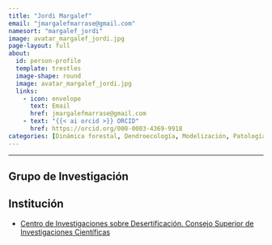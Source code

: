 ```yaml
---
title: "Jordi Margalef"
email: "jmargalefmarrase@gmail.com"  
namesort: "margalef_jordi"
image: avatar_margalef_jordi.jpg
page-layout: full
about: 
  id: person-profile
  template: trestles
  image-shape: round
  image: avatar_margalef_jordi.jpg
  links:
    - icon: envelope
      text: Email
      href: jmargalefmarrase@gmail.com
    - text: "{{< ai orcid >}} ORCID"
      href: https://orcid.org/000-0003-4369-9918
categories: [Dinámica forestal, Dendroecología, Modelización, Patología]
---
```

 
<hr>

:::{#person-profile}

## Grupo de Investigación


## Institución
- [Centro de Investigaciones sobre Desertificación. Consejo Superior de Investigaciones Científicas](http://www.uv.es/cide/)

:::
